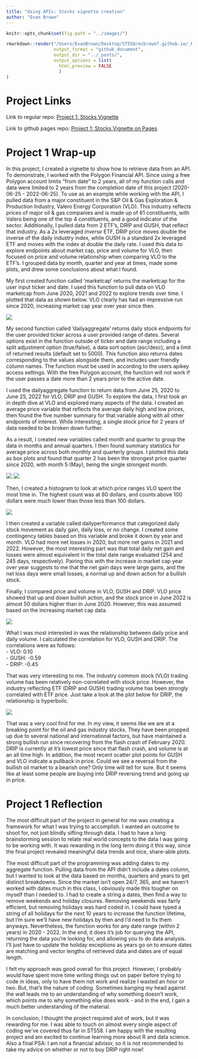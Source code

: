 ```yaml
---
title: "Using APIs: Stocks vignette creation"
author: "Evan Brown"
---
```


```r
knitr::opts_chunk$set(fig.path = "../images/")
```

``` r
rmarkdown::render("/Users/EvanBrown/Desktop/ST558/ecbrown7.github.io/_Rmd/2022-06-25-evanbrown-project1-blog-post.Rmd", 
                  output_format = "github_document", 
                  output_dir = "../_posts/",
                  output_options = list(
                    html_preview = FALSE
                    )
)
```


# **Project Links**

Link to regular repo: [Project 1: Stocks Vignette](https://github.com/ecbrown7/stocks_vignette)  

Link to github pages repo: [Project 1: Stocks Vignette on Pages](https://ecbrown7.github.io/stocks_vignette/)

# **Project 1 Wrap-up**

In this project, I created a vignette to show how to retrieve data from an API. To demonstrate, I worked with the Polygon Financial API. Since using a free Polygon account limits "from date" to 2 years, all of my function calls and data were limited to 2 years from the completion date of this project (2020-06-25 - 2022-06-25). To use as an example while working with the API, I pulled data from a major constituent in the S&P Oil & Gas Exploration & Production Industry, Valero Energy Corporation (VLO). This industry reflects prices of major oil & gas companies and is made up of 61 constituents, with Valero being one of the top 4 constituents, and a good indicator of the sector. Additionally, I pulled data from 2 ETF's, DRIP and GUSH, that reflect that industry. As a 2x leveraged *inverse* ETF, DRIP price moves double the inverse of the daily industry index, while GUSH is a standard 2x leveraged ETF and moves with the index at double the daily rate. I used this data to explore endpoints about market cap, price and volume for VLO, then focused on price and volume relationship when comparing VLO to the ETF's. I grouped data by month, quarter and year at times, made some plots, and drew some conclusions about what I found. 

My first created function called 'marketcap' returns the marketcap for the user input ticker and date. I used this function to pull data on VLO marketcap from June 2020, 2021 and 2022 to explore trends over time. I plotted that data as shown below. VLO clearly has had an impressive run since 2020, increasing market cap year over year since then. 

![](https://github.com/ecbrown7/stocks_vignette/raw/main/README_files/figure-gfmunnamed-chunk-6-1.png)

My second function called 'dailyaggregate' returns daily stock endpoints for the user provided ticker across a user provided range of dates. Several options exist in the function outside of ticker and date range including a split adjustment option (true/false), a data sort option (asc/desc), and a limit of returned results (default set to 5000). This function also returns dates corresponding to the values alongside them, and includes user friendly column names. The function must be used in according to the users apikey access settings. With the free Polygon account, the function will not work if the user passes a date more than 2 years prior to the active date. 

I used the dailyaggregate function to return data from June 25, 2020 to June 25, 2022 for VLO, DRIP and GUSH. To explore the data, I first took an in depth dive at VLO and explored many aspects of the data. I created an average price variable that reflects the average daily high and low prices, then found the five number summary for that variable along with all other endpoints of interest. While interesting, a single stock price for 2 years of data needed to be broken down further.

As a result, I created new variables called month and quarter to group the data in months and annual quarters. I then found summary statistics for average price across both monthly and quarterly groups. I plotted this data as box plots and found that quarter 2 has been the strongest price quarter since 2020, with month 5 (May), being the single strongest month. 

![](https://github.com/ecbrown7/stocks_vignette/raw/main/README_files/figure-gfmunnamed-chunk-9-1.png)
![](https://github.com/ecbrown7/stocks_vignette/raw/main/README_files/figure-gfmunnamed-chunk-9-2.png)

Then, I created a histogram to look at which price ranges VLO spent the most time in. The highest count was at 80 dollars, and counts above 100 dollars were much lower than those less than 100 dollars. 

![](https://github.com/ecbrown7/stocks_vignette/raw/main/README_files/figure-gfmunnamed-chunk-10-1.png)

I then created a variable called dailyperformance that categorized daily stock movement as daily gain, daily loss, or no change. I created some contingency tables based on this variable and broke it down by year and month. VLO had more net losses in 2020, but more net gains in 2021 and 2022. However, the most interesting part was that total daily net gain and losses were almost equivalent in the total date range evaluated (254 and 245 days, respectively). Pairing this with the increase in market cap year over year suggests to me that the net gain days were large gains, and the net loss days were small losses, a normal up and down action for a bullish stock. 

Finally, I compared price and volume in VLO, GUSH and DRIP. VLO price showed that up and down bullish action, and the stock price in June 2022 is almost 50 dollars higher than in June 2020. However, this was assumed based on the increasing market cap data. 

![](https://github.com/ecbrown7/stocks_vignette/raw/main/README_files/figure-gfmunnamed-chunk-14-1.png)

What I was most interested in was the relationship between daily price and daily volume. I calculated the correlation for VLO, GUSH and DRIP. The correlations were as follows:  
- VLO: 0.10  
- GUSH: -0.59  
- DRIP: -0.45  

That was very interesting to me. The industry common stock (VLO) trading volume has been relatively non-correlated with stock price. However, the industry reflecting ETF (DRIP and GUSH) trading volume has been strongly correlated with ETF price. Just take a look at the plot below for DRIP, the relationship is hyperbolic.

![](https://github.com/ecbrown7/stocks_vignette/raw/main/README_files/figure-gfmunnamed-chunk-18-2.png)

That was a very cool find for me. In my view, it seems like we are at a breaking point for the oil and gas industry stocks. They have been propped up due to several national and international factors, but have maintained a strong bullish run since recovering from the flash crash of February 2020. DRIP is currently at it's lowest price since that flash crash, and volume is at an all time high. In addition, the most recent scatter plot points for GUSH and VLO indicate a pullback in price. Could we see a reversal from the bullish oil market to a bearish one? Only time will tell for sure. But it seems like at least some people are buying into DRIP reversing trend and going up in price. 


# **Project 1 Reflection**

The most difficult part of the project in general for me was creating a framework for what I was trying to accomplish. I wanted an outcome to shoot for, not just blindly sifting through data. I had to have a long brainstorming session to relate real world concepts to the data I was going to be working with. It was rewarding in the long term doing it this way, since the final project revealed meaningful data trends and nice, share-able plots. 

The most difficult part of the programming was adding dates to my aggregate function. Pulling data from the API didn't include a dates column, but I wanted to look at the data based on months, quarters and years to get distinct breakdowns. Since the market isn't open 24/7, 365, and we haven't worked with dates much in this class, I obviously made this tougher on myself than I needed to. I had to create a string a dates, then find a way to remove weekends and holiday closures. Removing weekends was fairly efficient, but removing holidays was hard coded in. I could have typed a string of all holidays for the next 10 years to increase the function lifetime, but I'm sure we'll have new holidays by then and I'd need to fix them anyways. Nevertheless, the function works for any date range (within 2 years) in 2020 - 2022. In the end, it does it's job for querying the API, returning the data you're looking for, and allowing you to do data analysis. I'll just have to update the holiday exceptions as years go on to ensure dates are matching and vector lengths of retrieved data and dates are of equal length. 

I felt my approach was good overall for this project. However, I probably would have spent more time writing things out on paper before trying to code in ideas, only to have them not work and realize I wasted an hour or two. But, that's the nature of coding. Sometimes banging my head against the wall leads me to an understanding of why something doesn't work, which points me to why something else does work - and in the end, I gain a much better understanding of the material. 

In conclusion, I thought the project required alot of work, but it was rewarding for me. I was able to touch on almost every single aspect of coding we've covered thus far in ST558. I am happy with the resulting project and am excited to continue learning more about R and data science. Also a final PSA: I am not a financial advisor, so it is not recommended to take my advice on whether or not to buy DRIP right now!



